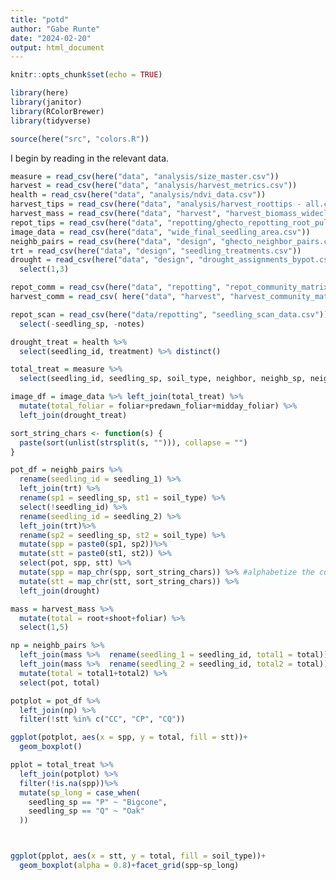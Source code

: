 ```yaml
---
title: "potd"
author: "Gabe Runte"
date: "2024-02-20"
output: html_document
---
```


```r
knitr::opts_chunk$set(echo = TRUE)

library(here)
library(janitor)
library(RColorBrewer)
library(tidyverse)

source(here("src", "colors.R"))
```


I begin by reading in the relevant data.
```r
measure = read_csv(here("data", "analysis/size_master.csv"))
harvest = read_csv(here("data", "analysis/harvest_metrics.csv")) 
health = read_csv(here("data", "analysis/ndvi_data.csv"))
harvest_tips = read_csv(here("data", "analysis/harvest_roottips - all.csv"))
harvest_mass = read_csv(here("data", "harvest", "harvest_biomass_wideclean.csv"))
repot_tips = read_csv(here("data", "repotting/ghecto_repotting_root_pulling_data.csv"))
image_data = read_csv(here("data", "wide_final_seedling_area.csv"))
neighb_pairs = read_csv(here("data", "design", "ghecto_neighbor_pairs.csv"))
trt = read_csv(here("data", "design", "seedling_treatments.csv"))
drought = read_csv(here("data", "design", "drought_assignments_bypot.csv")) %>% 
  select(1,3)

repot_comm = read_csv(here("data", "repotting", "repot_community_matrix_scaled.csv")) 
harvest_comm = read_csv( here("data", "harvest", "harvest_community_matrix_scaled.csv"))

repot_scan = read_csv(here("data/repotting", "seedling_scan_data.csv")) %>% 
  select(-seedling_sp, -notes)
```

```r


drought_treat = health %>% 
  select(seedling_id, treatment) %>% distinct()

total_treat = measure %>% 
  select(seedling_id, seedling_sp, soil_type, neighbor, neighb_sp, neighb_st, pot) %>% distinct() %>% drop_na()

image_df = image_data %>% left_join(total_treat) %>% 
  mutate(total_foliar = foliar+predawn_foliar+midday_foliar) %>% 
  left_join(drought_treat)

sort_string_chars <- function(s) {
  paste(sort(unlist(strsplit(s, ""))), collapse = "")
}

pot_df = neighb_pairs %>% 
  rename(seedling_id = seedling_1) %>% 
  left_join(trt) %>% 
  rename(sp1 = seedling_sp, st1 = soil_type) %>% 
  select(!seedling_id) %>% 
  rename(seedling_id = seedling_2) %>% 
  left_join(trt)%>% 
  rename(sp2 = seedling_sp, st2 = soil_type) %>% 
  mutate(spp = paste0(sp1, sp2))%>% 
  mutate(stt = paste0(st1, st2)) %>% 
  select(pot, spp, stt) %>% 
  mutate(spp = map_chr(spp, sort_string_chars)) %>% #alphabetize the combo to minimize different uniques
  mutate(stt = map_chr(stt, sort_string_chars)) %>% 
  left_join(drought)
```

```r
mass = harvest_mass %>% 
  mutate(total = root+shoot+foliar) %>% 
  select(1,5)

np = neighb_pairs %>% 
  left_join(mass %>%  rename(seedling_1 = seedling_id, total1 = total))%>% 
  left_join(mass %>%  rename(seedling_2 = seedling_id, total2 = total)) %>% 
  mutate(total = total1+total2) %>% 
  select(pot, total)

potplot = pot_df %>% 
  left_join(np) %>% 
  filter(!stt %in% c("CC", "CP", "CQ"))

ggplot(potplot, aes(x = spp, y = total, fill = stt))+
  geom_boxplot()

pplot = total_treat %>% 
  left_join(potplot) %>% 
  filter(!is.na(spp))%>% 
  mutate(sp_long = case_when(
    seedling_sp == "P" ~ "Bigcone",
    seedling_sp == "Q" ~ "Oak"
  ))



ggplot(pplot, aes(x = stt, y = total, fill = soil_type))+
  geom_boxplot(alpha = 0.8)+facet_grid(spp~sp_long)
```

